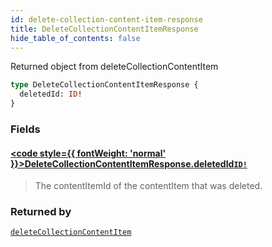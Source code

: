 ```yaml
---
id: delete-collection-content-item-response
title: DeleteCollectionContentItemResponse
hide_table_of_contents: false
---
```








Returned object from deleteCollectionContentItem

```graphql
type DeleteCollectionContentItemResponse {
  deletedId: ID!
}
```


### Fields

#### [<code style={{ fontWeight: 'normal' }}>DeleteCollectionContentItemResponse.<b>deletedId</b></code>](#)<Bullet />[`ID!`](/demand/api/graphql-admin/reference/scalars/id) <Badge class="secondary" text="non-null"/> <Badge class="secondary" text="scalar"/>
> The contentItemId of the contentItem that was deleted.
> 



### Returned by

[`deleteCollectionContentItem`](/demand/api/graphql-admin/reference/mutations/delete-collection-content-item)  <Badge class="secondary" text="mutation"/>



